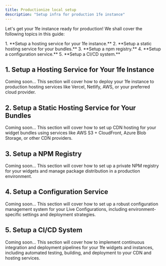 ```yaml
---
title: Productionize local setup
description: "Setup infra for production 1fe instance"
---
```



Let's get your 1fe instance ready for production! We shall cover the following topics in this guide:

<div className="prose">
  1. **Setup a hosting service for your 1fe instance.** 2. **Setup a static
  hosting service for your bundles.** 3. **Setup a npm registry.** 4. **Setup a
  configuration service.** 5. **Setup a CI/CD system.**
</div>

## 1. Setup a Hosting Service for Your 1fe Instance

Coming soon... This section will cover how to deploy your 1fe instance to production hosting services like Vercel, Netlify, AWS, or your preferred cloud provider.

## 2. Setup a Static Hosting Service for Your Bundles

Coming soon... This section will cover how to set up CDN hosting for your widget bundles using services like AWS S3 + CloudFront, Azure Blob Storage, or other CDN providers.

## 3. Setup a NPM Registry

Coming soon... This section will cover how to set up a private NPM registry for your widgets and manage package distribution in a production environment.

## 4. Setup a Configuration Service

Coming soon... This section will cover how to set up a robust configuration management system for your Live Configurations, including environment-specific settings and deployment strategies.

## 5. Setup a CI/CD System

Coming soon... This section will cover how to implement continuous integration and deployment pipelines for your 1fe widgets and instances, including automated testing, building, and deployment to your CDN and hosting services.
